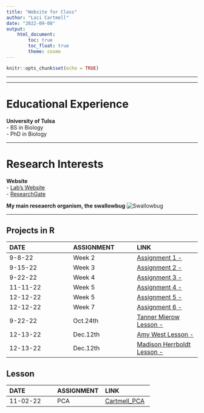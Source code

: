 ```yaml
---
title: "Website for Class"
author: "Laci Cartmell"
date: "2022-09-08"
output: 
    html_document:
        toc: true
        toc_float: true
        theme: cosmo
---
```


```r
knitr::opts_chunk$set(echo = TRUE)
```

___
___  



# Educational Experience  
**University of Tulsa**  
- BS in Biology  
- PhD in Biology

___

# Research Interests  
**Website**  
- [Lab's Website](https://www.booth-lab.org/)  
- [ResearchGate](https://www.researchgate.net/profile/Laci-Cartmell)  

**My main reseaerch organism, the swallowbug**
![Swallowbug](SWBG.jpeg)

___  



## Projects in R
| DATE | ASSIGNMENT | LINK
| :-- | :-- | :--
|9-8-22 | Week 2 | [Assignment 1 - ](https://laci-cartmell.github.io/CARTMELLBIOL7263.rmd/)  
|9-15-22 | Week 3  | [Assignment 2 - ](https://github.com/laci-cartmell/CARTMELLBIOL7263.rmd/blob/main/Assignments/Assignment2.html)
|9-22-22 | Week 4 | [Assignment 3 - ](https://github.com/laci-cartmell/CARTMELLBIOL7263.rmd/blob/main/Assignments/Assignment3_v1.rmd) 
|11-11-22 | Week 5 | [Assignment 4 - ](https://github.com/laci-cartmell/CARTMELLBIOL7263.rmd/blob/main/Assignments/Assignment4.html) 
|12-12-22 | Week 5 | [Assignment 5 - ](https://github.com/laci-cartmell/CARTMELLBIOL7263.rmd/blob/main/Assignments/Assignment5.rmd)
|12-12-22 | Week 7| [Assignment 6 - ](https://github.com/laci-cartmell/CARTMELLBIOL7263.rmd/blob/main/Assgn6.Rmd)
|9-22-22 | Oct.24th | [Tanner Mierow Lesson - ](https://github.com/laci-cartmell/CARTMELLBIOL7263.rmd/blob/main/Assignments/GraduateLessons/TannerMierow.R)
|12-13-22 | Dec.12th | [Amy West Lesson - ](https://github.com/laci-cartmell/CARTMELLBIOL7263.rmd/blob/main/Assignments/GraduateLessons/WestAmy_AICC/assign_models_AmyWest_LaciCartmell.Rmd)
|12-13-22 | Dec.12th | [Madison Herrboldt Lesson - ](https://github.com/laci-cartmell/CARTMELLBIOL7263.rmd/blob/main/Assignments/GraduateLessons/Madison/Assn_Heatmaps.Rmd)

## Lesson 
| DATE | ASSIGNMENT | LINK
| :-- | :-- | :--
|11-02-22 | PCA | [Cartmell_PCA](https://github.com/laci-cartmell/CARTMELLBIOL7263.rmd/blob/fb1a83970428cca0d7f8f30091ad0f8b345725a3/Assignments/Graduate%20Lessons/CartmellLaci_Lesson/CartmellLesson.html)



